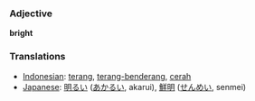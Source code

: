 === Adjective ===
'''bright'''

=== Translations ===
*[[Indonesian]]: [[terang]], [[terang-benderang]], [[cerah]]
*[[Japanese]]: [[明るい]] ([[あかるい]], akarui), [[鮮明]] ([[せんめい]], senmei)
